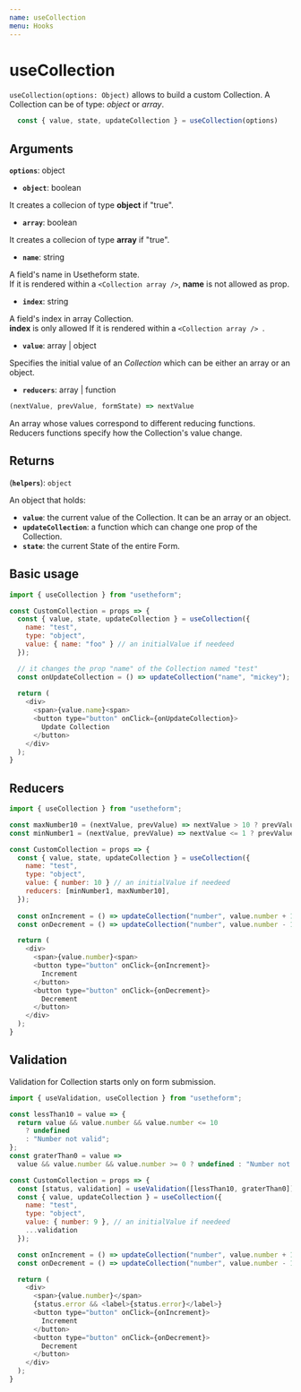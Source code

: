 ---
name: useCollection
menu: Hooks
---

# useCollection
`useCollection(options: Object)` allows to build a custom Collection.
A Collection can be of type: *object* or *array*.

```javascript
  const { value, state, updateCollection } = useCollection(options)
```

## Arguments

**`options`**: object

  - **`object`**: boolean

  It creates a collecion of type **object** if "true".

  - **`array`**: boolean

  It creates a collecion of type **array** if "true".

  - **`name`**: string

  A field's name in Usetheform state. <br />
  If it is rendered within a `<Collection array />`, **name** is not allowed as prop.

  - **`index`**: string

  A field's index in array Collection. <br />
  **index** is only allowed If it is rendered within a `<Collection array /> `.

  - **`value`**: array | object

  Specifies the initial value of an *Collection* which can be either an array or an object.

  - **`reducers`**: array | function

```js
(nextValue, prevValue, formState) => nextValue
```
  An array whose values correspond to different reducing functions.
  Reducers functions specify how the Collection's value change.

## Returns

(**`helpers`**): `object`

An object that holds:
  - **`value`**: the current value of the Collection. It can be an array or an object.
  - **`updateCollection`**: a function which can change one prop of the Collection.
  - **`state`**: the current State of the entire Form.

## Basic usage

```javascript
import { useCollection } from "usetheform";

const CustomCollection = props => {
  const { value, state, updateCollection } = useCollection({
    name: "test",
    type: "object",
    value: { name: "foo" } // an initialValue if needeed
  });

  // it changes the prop "name" of the Collection named "test"
  const onUpdateCollection = () => updateCollection("name", "mickey");
  
  return (
    <div>
      <span>{value.name}<span>
      <button type="button" onClick={onUpdateCollection}>
        Update Collection
      </button>
    </div>
  );
}
```

## Reducers

```javascript
import { useCollection } from "usetheform";

const maxNumber10 = (nextValue, prevValue) => nextValue > 10 ? prevValue : nextValue;
const minNumber1 = (nextValue, prevValue) => nextValue <= 1 ? prevValue : nextValue;

const CustomCollection = props => {
  const { value, state, updateCollection } = useCollection({
    name: "test",
    type: "object",
    value: { number: 10 } // an initialValue if needeed
    reducers: [minNumber1, maxNumber10],
  });
  
  const onIncrement = () => updateCollection("number", value.number + 1 );
  const onDecrement = () => updateCollection("number", value.number - 1 );

  return (
    <div>
      <span>{value.number}<span>
      <button type="button" onClick={onIncrement}>
        Increment
      </button>
      <button type="button" onClick={onDecrement}>
        Decrement
      </button>
    </div>
  );
}
```

## Validation

Validation for Collection starts only on form submission.

```javascript
import { useValidation, useCollection } from "usetheform";

const lessThan10 = value => {
  return value && value.number && value.number <= 10
    ? undefined
    : "Number not valid";
};
const graterThan0 = value =>
  value && value.number && value.number >= 0 ? undefined : "Number not valid";

const CustomCollection = props => {
  const [status, validation] = useValidation([lessThan10, graterThan0]);
  const { value, updateCollection } = useCollection({
    name: "test",
    type: "object",
    value: { number: 9 }, // an initialValue if needeed
    ...validation
  });

  const onIncrement = () => updateCollection("number", value.number + 1);
  const onDecrement = () => updateCollection("number", value.number - 1);

  return (
    <div>
      <span>{value.number}</span>
      {status.error && <label>{status.error}</label>}
      <button type="button" onClick={onIncrement}>
        Increment
      </button>
      <button type="button" onClick={onDecrement}>
        Decrement
      </button>
    </div>
  );
}
```